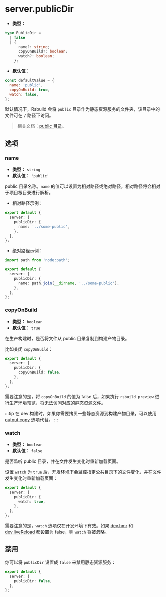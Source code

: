 # server.publicDir

- **类型：**

```ts
type PublicDir =
  | false
  | {
      name?: string;
      copyOnBuild?: boolean;
      watch?: boolean;
    };
```

- **默认值：**

```js
const defaultValue = {
  name: 'public',
  copyOnBuild: true,
  watch: false,
};
```

默认情况下，Rsbuild 会将 `public` 目录作为静态资源服务的文件夹，该目录中的文件可在 `/` 路径下访问。

> 相关文档：[public 目录](/guide/basic/static-assets#public-目录)。

## 选项

### name

- **类型：** `string`
- **默认值：** `'public'`

public 目录名称。`name` 的值可以设置为相对路径或绝对路径，相对路径将会相对于项目根目录进行解析。

- 相对路径示例：

```ts
export default {
  server: {
    publicDir: {
      name: '../some-public',
    },
  },
};
```

- 绝对路径示例：

```ts
import path from 'node:path';

export default {
  server: {
    publicDir: {
      name: path.join(__dirname, '../some-public'),
    },
  },
};
```

### copyOnBuild

- **类型：** `boolean`
- **默认值：** `true`

在生产构建时，是否将文件从 public 目录复制到构建产物目录。

比如关闭 `copyOnBuild`：

```ts
export default {
  server: {
    publicDir: {
      copyOnBuild: false,
    },
  },
};
```

需要注意的是，将 `copyOnBuild` 的值为 false 后，如果执行 `rsbuild preview` 进行生产环境预览，将无法访问对应的静态资源文件。

:::tip
在 dev 构建时，如果你需要拷贝一些静态资源到构建产物目录，可以使用 [output.copy](/config/output/copy) 选项代替。
:::

### watch

- **类型：** `boolean`
- **默认值：** `false`

是否监听 public 目录，并在文件发生变化时重新加载页面。

设置 `watch` 为 `true` 后，开发环境下会监控指定公共目录下的文件变化，并在文件发生变化时重新加载页面：

```ts
export default {
  server: {
    publicDir: {
      watch: true,
    },
  },
};
```

需要注意的是，`watch` 选项仅在开发环境下有效。如果 [dev.hmr](/config/dev/hmr) 和 [dev.liveReload](/config/dev/live-reload) 都设置为 false，则 `watch` 将被忽略。

## 禁用

你可以将 `publicDir` 设置成 `false` 来禁用静态资源服务：

```ts
export default {
  server: {
    publicDir: false,
  },
};
```
